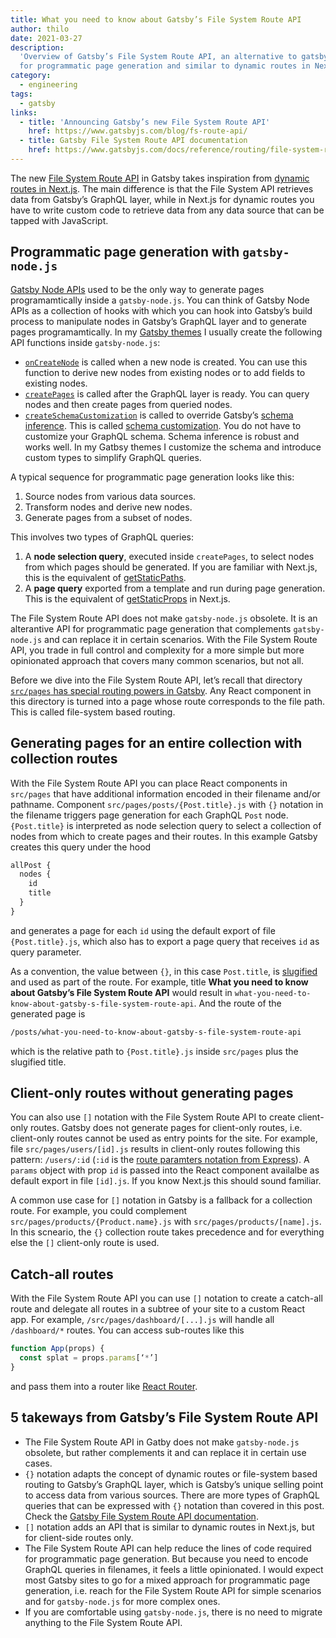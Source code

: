 ```yaml
---
title: What you need to know about Gatsby’s File System Route API
author: thilo
date: 2021-03-27
description:
  'Overview of Gatsby’s File System Route API, an alternative to gatsby-node.js
  for programmatic page generation and similar to dynamic routes in Next.js.'
category:
  - engineering
tags:
  - gatsby
links:
  - title: 'Announcing Gatsby’s new File System Route API'
    href: https://www.gatsbyjs.com/blog/fs-route-api/
  - title: Gatsby File System Route API documentation
    href: https://www.gatsbyjs.com/docs/reference/routing/file-system-route-api/
---
```


The new
[File System Route API](https://www.gatsbyjs.com/docs/reference/routing/file-system-route-api/)
in Gatsby takes inspiration from
[dynamic routes in Next.js](https://nextjs.org/docs/routing/dynamic-routes). The
main difference is that the File System API retrieves data from Gatsby’s GraphQL
layer, while in Next.js for dynamic routes you have to write custom code to
retrieve data from any data source that can be tapped with JavaScript.

## Programmatic page generation with `gatsby-node.js`

[Gatsby Node APIs](https://www.gatsbyjs.com/docs/reference/config-files/gatsby-node/)
used to be the only way to generate pages programamtically inside a
`gatsby-node.js`. You can think of Gatsby Node APIs as a collection of hooks
with which you can hook into Gatsby’s build process to manipulate nodes in
Gatsby’s GraphQL layer and to generate pages programamtically. In my
[Gatsby themes](https://github.com/maiertech/gatsby-themes) I usually create the
following API functions inside `gatsby-node.js`:

- [`onCreateNode`](https://www.gatsbyjs.com/docs/reference/config-files/gatsby-node/#onCreateNode)
  is called when a new node is created. You can use this function to derive new
  nodes from existing nodes or to add fields to existing nodes.
- [`createPages`](https://www.gatsbyjs.com/docs/reference/config-files/gatsby-node/#createPages)
  is called after the GraphQL layer is ready. You can query nodes and then
  create pages from queried nodes.
- [`createSchemaCustomization`](https://www.gatsbyjs.com/docs/reference/config-files/gatsby-node/#createSchemaCustomization)
  is called to override Gatsby’s
  [schema inference](https://www.gatsbyjs.com/docs/schema-inference/). This is
  called
  [schema customization](https://www.gatsbyjs.com/docs/reference/graphql-data-layer/schema-customization/).
  You do not have to customize your GraphQL schema. Schema inference is robust
  and works well. In my Gatbsy themes I customize the schema and introduce
  custom types to simplify GraphQL queries.

A typical sequence for programmatic page generation looks like this:

1. Source nodes from various data sources.
1. Transform nodes and derive new nodes.
1. Generate pages from a subset of nodes.

This involves two types of GraphQL queries:

1. A **node selection query**, executed inside `createPages`, to select nodes
   from which pages should be generated. If you are familiar with Next.js, this
   is the equivalent of
   [getStaticPaths](https://nextjs.org/docs/basic-features/data-fetching#getstaticpaths-static-generation).
1. A **page query** exported from a template and run during page generation.
   This is the equivalent of
   [getStaticProps](https://nextjs.org/docs/basic-features/data-fetching#getstaticprops-static-generation)
   in Next.js.

The File System Route API does not make `gatsby-node.js` obsolete. It is an
alterantive API for programmatic page generation that complements
`gatsby-node.js` and can replace it in certain scenarios. With the File System
Route API, you trade in full control and complexity for a more simple but more
opinionated approach that covers many common scenarios, but not all.

Before we dive into the File System Route API, let’s recall that directory
[`src/pages` has special routing powers in Gatsby](https://www.gatsbyjs.com/docs/reference/routing/creating-routes/#routes-defined-in-srcpages).
Any React component in this directory is turned into a page whose route
corresponds to the file path. This is called file-system based routing.

## Generating pages for an entire collection with collection routes

With the File System Route API you can place React components in `src/pages`
that have additional information encoded in their filename and/or pathname.
Component `src/pages/posts/{Post.title}.js` with `{}` notation in the filename
triggers page generation for each GraphQL `Post` node. `{Post.title}` is
interpreted as node selection query to select a collection of nodes from which
to create pages and their routes. In this example Gatsby creates this query
under the hood

```graphql
allPost {
  nodes {
    id
    title
  }
}
```

and generates a page for each `id` using the default export of file
`{Post.title}.js`, which also has to export a page query that receives `id` as
query parameter.

As a convention, the value between `{}`, in this case `Post.title`, is
[slugified](https://github.com/sindresorhus/slugify) and used as part of the
route. For example, title **What you need to know about Gatsby’s File System
Route API** would result in
`what-you-need-to-know-about-gatsby-s-file-system-route-api`. And the route of
the generated page is

```bash
/posts/what-you-need-to-know-about-gatsby-s-file-system-route-api
```

which is the relative path to `{Post.title}.js` inside `src/pages` plus the
slugified title.

## Client-only routes without generating pages

You can also use `[]` notation with the File System Route API to create
client-only routes. Gatsby does not generate pages for client-only routes, i.e.
client-only routes cannot be used as entry points for the site. For example,
file `src/pages/users/[id].js` results in client-only routes following this
pattern: `/users/:id` (`:id` is the
[route paramters notation from Express](https://expressjs.com/en/guide/routing.html)).
A `params` object with prop `id` is passed into the React component availalbe as
default export in file `[id].js`. If you know Next.js this should sound
familiar.

A common use case for `[]` notation in Gatsby is a fallback for a collection
route. For example, you could complement `src/pages/products/{Product.name}.js`
with `src/pages/products/[name].js`. In this scneario, the `{}` collection route
takes precedence and for everything else the `[]` client-only route is used.

## Catch-all routes

With the File System Route API you can use `[]` notation to create a catch-all
route and delegate all routes in a subtree of your site to a custom React app.
For example, `/src/pages/dashboard/[...].js` will handle all `/dashboard/*`
routes. You can access sub-routes like this

```jsx
function App(props) {
  const splat = props.params[‘*’]
}
```

and pass them into a router like [React Router](https://reactrouter.com/).

## 5 takeways from Gatsby’s File System Route API

- The File System Route API in Gatby does not make `gatsby-node.js` obsolete,
  but rather complements it and can replace it in certain use cases.
- `{}` notation adapts the concept of dynamic routes or file-system based
  routing to Gatsby’s GraphQL layer, which is Gatsby’s unique selling point to
  access data from various sources. There are more types of GraphQL queries that
  can be expressed with `{}` notation than covered in this post. Check the
  [Gatsby File System Route API documentation](https://www.gatsbyjs.com/docs/reference/routing/file-system-route-api/).
- `[]` notation adds an API that is similar to dynamic routes in Next.js, but
  for client-side routes only.
- The File System Route API can help reduce the lines of code required for
  programmatic page generation. But because you need to encode GraphQL queries
  in filenames, it feels a little opinionated. I would expect most Gatsby sites
  to go for a mixed approach for programmatic page generation, i.e. reach for
  the File System Route API for simple scenarios and for `gatsby-node.js` for
  more complex ones.
- If you are comfortable using `gatsby-node.js`, there is no need to migrate
  anything to the File System Route API.

